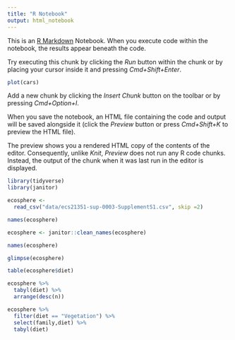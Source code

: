 ```yaml
---
title: "R Notebook"
output: html_notebook
---
```


This is an [R Markdown](http://rmarkdown.rstudio.com) Notebook. When you execute code within the notebook, the results appear beneath the code. 

Try executing this chunk by clicking the *Run* button within the chunk or by placing your cursor inside it and pressing *Cmd+Shift+Enter*. 

```r
plot(cars)
```

Add a new chunk by clicking the *Insert Chunk* button on the toolbar or by pressing *Cmd+Option+I*.

When you save the notebook, an HTML file containing the code and output will be saved alongside it (click the *Preview* button or press *Cmd+Shift+K* to preview the HTML file). 

The preview shows you a rendered HTML copy of the contents of the editor. Consequently, unlike *Knit*, *Preview* does not run any R code chunks. Instead, the output of the chunk when it was last run in the editor is displayed.



```r
library(tidyverse)
library(janitor)
```


```r
ecosphere <- 
  read_csv("data/ecs21351-sup-0003-SupplementS1.csv", skip =2)
```



```r
names(ecosphere)
```

```r
ecosphere <- janitor::clean_names(ecosphere)
```

```r
names(ecosphere)
```

```r
glimpse(ecosphere)
```

```r
table(ecosphere$diet)
```

```r
ecosphere %>% 
  tabyl(diet) %>% 
  arrange(desc(n))
```



```r
ecosphere %>% 
  filter(diet == "Vegetation") %>% 
  select(family,diet) %>% 
  tabyl(diet)
```

